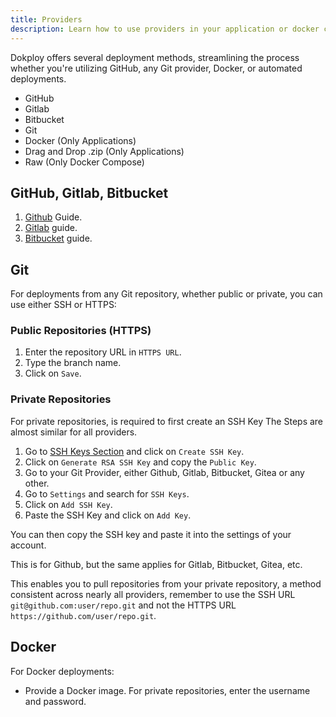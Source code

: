 ```yaml
---
title: Providers
description: Learn how to use providers in your application or docker compose.
---
```


Dokploy offers several deployment methods, streamlining the process whether you're utilizing GitHub, any Git provider, Docker, or automated deployments.

- GitHub
- Gitlab
- Bitbucket
- Git
- Docker (Only Applications)
- Drag and Drop .zip (Only Applications)
- Raw (Only Docker Compose)

## GitHub, Gitlab, Bitbucket

1.  [Github](/docs/core/github) Guide.
2.  [Gitlab](/docs/core/gitlab) guide.
3.  [Bitbucket](/docs/core/bitbucket) guide.

## Git

For deployments from any Git repository, whether public or private, you can use either SSH or HTTPS:

### Public Repositories (HTTPS)

1. Enter the repository URL in `HTTPS URL`.
2. Type the branch name.
3. Click on `Save`.

### Private Repositories

For private repositories, is required to first create an SSH Key The Steps are almost similar for all providers.

1. Go to [SSH Keys Section](/docs/core/ssh-keys) and click on `Create SSH Key`.
2. Click on `Generate RSA SSH Key` and copy the `Public Key`.
3. Go to your Git Provider, either Github, Gitlab, Bitbucket, Gitea or any other.
4. Go to `Settings` and search for `SSH Keys`.
5. Click on `Add SSH Key`.
6. Paste the SSH Key and click on `Add Key`.


You can then copy the SSH key and paste it into the settings of your account.

This is for Github, but the same applies for Gitlab, Bitbucket, Gitea, etc.

<ImageZoom
  src="/assets/private-repository.png"
  width={800}
  height={630}
  className="rounded-lg"
/>

This enables you to pull repositories from your private repository, a method consistent across nearly all providers,
remember to use the SSH URL `git@github.com:user/repo.git` and not the HTTPS URL `https://github.com/user/repo.git`.

## Docker

For Docker deployments:

- Provide a Docker image. For private repositories, enter the username and password.
